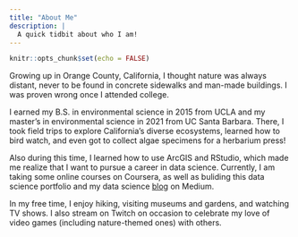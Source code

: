 ```yaml
---
title: "About Me"
description: |
  A quick tidbit about who I am!
---
```


```r
knitr::opts_chunk$set(echo = FALSE)
```

Growing up in Orange County, California, I thought nature was always distant, never to be found in concrete sidewalks and man-made buildings. I was proven wrong once I attended college.

I earned my B.S. in environmental science in 2015 from UCLA and my master's in environmental science in 2021 from UC Santa Barbara. There, I took field trips to explore California's diverse ecosystems, learned how to bird watch, and even got to collect algae specimens for a herbarium press!

Also during this time, I learned how to use ArcGIS and RStudio, which made me realize that I want to pursue a career in data science. Currently, I am taking some online courses on Coursera, as well as buliding this data science portfolio and my data science [blog](https://jenjentro.medium.com/) on Medium.

In my free time, I enjoy hiking, visiting museums and gardens, and watching TV shows. I also stream on Twitch on occasion to celebrate my love of video games (including nature-themed ones) with others.



